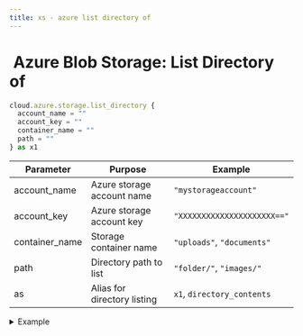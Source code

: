 ```yaml
---
title: xs - azure list directory of
---
```


# <img src="../assets/docuBadge (11).png" alt="" data-size="line" /> Azure Blob Storage: List Directory of <a href="#xs-azurelist" id="xs-azurelist"></a>

```javascript
cloud.azure.storage.list_directory {
  account_name = ""
  account_key = ""
  container_name = ""
  path = ""
} as x1
```

| Parameter       | Purpose                     | Example                     |
| --------------- | --------------------------- | --------------------------- |
| account\_name   | Azure storage account name  | `"mystorageaccount"`        |
| account\_key    | Azure storage account key   | `"XXXXXXXXXXXXXXXXXXXXX=="` |
| container\_name | Storage container name      | `"uploads"`, `"documents"`  |
| path            | Directory path to list      | `"folder/"`, `"images/"`    |
| as              | Alias for directory listing | `x1`, `directory_contents`  |

<details>

<summary>Example</summary>

```javascript
cloud.azure.storage.list_directory {
  account_name = $env.AZURE_ACCOUNT_NAME
  account_key = $env.AZURE_ACCOUNT_KEY
  container_name = "user-uploads"
  path = "images/2024/"
} as folder_listing
```

* Lists contents of an Azure storage directory
* Returns blob names and metadata
* Supports nested directories
* Lists all files in specified path

</details>

